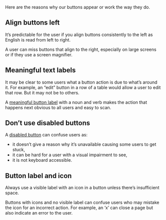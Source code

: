 Here are the reasons why our buttons appear or work the way they do.

## Align buttons left

It’s predictable for the user if you align buttons consistently to the left as English is read from left to right.

A user can miss buttons that align to the right, especially on large screens or if they use a screen magnifier.

## Meaningful text labels

It may be clear to some users what a button action is due to what’s around it. For example, an “edit” button in a row of a table would allow a user to edit that row. But it may not be to others.

A [meaningful button label](/components/button/content) with a noun and verb makes the action that happens next obvious to all users and easy to scan.

## Don’t use disabled buttons

A [disabled button](/components/button#disabled) can confuse users as:

- it doesn’t give a reason why it’s unavailable causing some users to get stuck,
- it can be hard for a user with a visual impairment to see,
- it is not keyboard accessible.

## Button label and icon

Always use a visible label with an icon in a button unless there’s insufficient space.

Buttons with icons and no visible label can confuse users who may mistake the icon for an incorrect action. For example, an ‘x’ can close a page but also indicate an error to the user.
